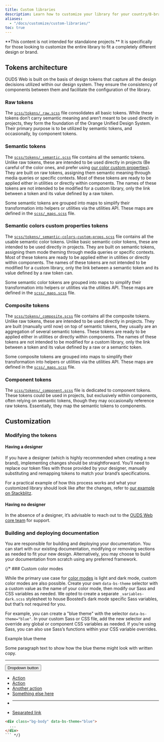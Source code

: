 ```yaml
---
title: Custom libraries
description: Learn how to customize your library for your country/B-brand following the guide.
aliases:
  - "/docs/customize/custom-libraries/"
toc: true
---
```


<Callout type="danger">
**This content is not intended for standalone projects.** It is specifically for those looking to customize the entire library to fit a completely different design or brand.
</Callout>

## Tokens architecture

OUDS Web is built on the basis of design tokens that capture all the design decisions utilized within our design system. They ensure the consistency of components between them and facilitate the configuration of the library.

### Raw tokens

The [`scss/tokens/_raw.scss`]([[config:repo]]/blob/v[[config:current_version]]-ouds-web/packages/[[config:brand]]/scss/tokens/_raw.scss) file consolidates all basic tokens. While these tokens don’t carry semantic meaning and aren’t meant to be used directly in projects, they form the foundation of the Orange Unified Design System. Their primary purpose is to be utilized by semantic tokens, and occasionally, by component tokens.

### Semantic tokens

The [`scss/tokens/_semantic.scss`]([[config:repo]]/blob/v[[config:current_version]]-ouds-web/packages/[[config:brand]]/scss/tokens/_semantic.scss) file contains all the semantic tokens. Unlike raw tokens, these are intended to be used directly in projects (Be careful of the color ones, and prefer using [our color custom properties](#semantic-colors-custom-properties-tokens)). They are built on raw tokens, assigning them semantic meaning through media queries or specific contexts. Most of these tokens are ready to be applied either in utilities or directly within components. The names of these tokens are not intended to be modified for a custom library, only the link between a token and its value defined by a raw token.

Some semantic tokens are grouped into maps to simplify their transformation into helpers or utilities via the utilities API. These maps are defined in the [`scss/_maps.scss`]([[config:repo]]/blob/v[[config:current_version]]-ouds-web/scss/_maps.scss) file.

### Semantic colors custom properties tokens

The [`scss/tokens/_semantic-colors-custom-props.scss`]([[config:repo]]/blob/v[[config:current_version]]-ouds-web/packages/[[config:brand]]/scss/tokens/_semantic-colors-custom-props.scss) file contains all the usable semantic color tokens. Unlike basic semantic color tokens, these are intended to be used directly in projects. They are built on semantic tokens, assigning them mode theming through media queries or specific contexts. Most of these tokens are ready to be applied either in utilities or directly within components. The names of these tokens are not intended to be modified for a custom library, only the link between a semantic token and its value defined by a raw token can.

Some semantic color tokens are grouped into maps to simplify their transformation into helpers or utilities via the utilities API. These maps are defined in the [`scss/_maps.scss`]([[config:repo]]/blob/v[[config:current_version]]-ouds-web/scss/_maps.scss) file.

### Composite tokens

The [`scss/tokens/_composite.scss`]([[config:repo]]/blob/v[[config:current_version]]-ouds-web/packages/[[config:brand]]/scss/tokens/_composite.scss) file contains all the composite tokens. Unlike raw tokens, these are intended to be used directly in projects. They are built (manually until now) on top of semantic tokens, they usually are an aggregation of several semantic tokens. These tokens are ready to be applied either in utilities or directly within components. The names of these tokens are not intended to be modified for a custom library, only the link between a token and its value defined by a raw or a semantic token.

Some composite tokens are grouped into maps to simplify their transformation into helpers or utilities via the utilities API. These maps are defined in the [`scss/_maps.scss`]([[config:repo]]/blob/v[[config:current_version]]-ouds-web/scss/_maps.scss) file.

### Component tokens

The [`scss/tokens/_component.scss`]([[config:repo]]/blob/v[[config:current_version]]-ouds-web/packages/[[config:brand]]/scss/tokens/_component.scss) file is dedicated to component tokens. These tokens could be used in projects, but exclusively within components, often relying on semantic tokens, though they may occasionally reference raw tokens. Essentially, they map the semantic tokens to components.

## Customization

### Modifying the tokens

#### Having a designer

If you have a designer (which is highly recommended when creating a new brand), implementing changes should be straightforward. You’ll need to replace our token files with those provided by your designer, manually substituting and remapping tokens to match your brand’s specifications.

For a practical example of how this process works and what your customized library should look like after the changes, refer to [our example on Stackblitz](https://stackblitz.com/edit/github-j5teen).

#### Having no designer

In the absence of a designer, it’s advisable to reach out to the [OUDS Web core team]([[docsref:/about/team]]) for support.

### Building and deploying documentation

You are responsible for building and deploying your documentation. You can start with our existing documentation, modifying or removing sections as needed to fit your new design. Alternatively, you may choose to build your documentation from scratch using any preferred framework.

{/* ### Custom color modes

While the primary use case for [color modes]([[docsref:/customize/color-modes]]) is light and dark mode, custom color modes are also possible. Create your own `data-bs-theme` selector with a custom value as the name of your color mode, then modify our Sass and CSS variables as needed. We opted to create a separate `_variables-dark.scss` stylesheet to house Boosted’s dark mode specific Sass variables, but that’s not required for you.

For example, you can create a "blue theme" with the selector `data-bs-theme="blue"`. In your custom Sass or CSS file, add the new selector and override any global or component CSS variables as needed. If you’re using Sass, you can also use Sass’s functions within your CSS variable overrides.

<ScssDocs name="custom-color-mode" file="site/assets/scss/_content.scss" />

<div class="bd-example bg-body" data-bs-theme="blue">
  <div class="h4">Example blue theme</div>
  <p>Some paragraph text to show how the blue theme might look with written copy.</p>

  <hr class="my-4">

  <div class="dropdown">
    <button class="btn btn-dropdown dropdown-toggle" type="button" id="dropdownMenuButtonCustom" data-bs-toggle="dropdown" aria-expanded="false">
      Dropdown button
    </button>
    <ul class="dropdown-menu" aria-labelledby="dropdownMenuButtonCustom">
      <li><a class="dropdown-item active" href="#">Action</a></li>
      <li><a class="dropdown-item" href="#">Action</a></li>
      <li><a class="dropdown-item" href="#">Another action</a></li>
      <li><a class="dropdown-item" href="#">Something else here</a></li>
      <li><hr class="dropdown-divider"></li>
      <li><a class="dropdown-item" href="#">Separated link</a></li>
    </ul>
  </div>
</div>

```html
<div class="bg-body" data-bs-theme="blue">
  ...
</div>
``` */}
